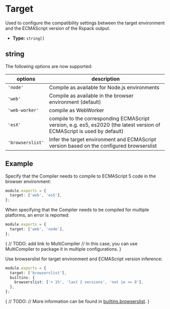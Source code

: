 # Target

Used to configure the compatibility settings between the target environment and the ECMAScript version of the Rspack output.

- **Type:** `string[]`

## string

The following options are now supported:

| options          | description                                                                                                             |
| ---------------- | ----------------------------------------------------------------------------------------------------------------------- |
| `'node'`         | Compile as available for Node.js environments                                                                           |
| `'web'`          | Compile as available in the browser environment (default)                                                               |
| `'web-worker'`   | compile as WebWorker                                                                                                    |
| `'esX'`          | compile to the corresponding ECMAScript version, e.g. es5, es2020 (the latest version of ECMAScript is used by default) |
| `'browserslist'` | Infer the target environment and ECMAScript version based on the configured browserslist                                |

## Example

Specify that the Compiler needs to compile to ECMAScript 5 code in the browser environment:

```ts title="rspack.config.js"
module.exports = {
  target: ['web', 'es5'],
};
```

When specifying that the Compiler needs to be compiled for multiple platforms, an error is reported:

```ts title="rspack.config.js"
module.exports = {
  target: ['web', 'node'],
};
```

{
// TODO: add link to MultiCompiler
// In this case, you can use MultiCompiler to package it in multiple configurations.
}

Use browserslist for target environment and ECMAScript version inference:

```ts title="rspack.config.js"
module.exports = {
  target: ['browserslist'],
  builtins: {
    browserslist: ['> 1%', 'last 2 versions', 'not ie <= 8'],
  },
};
```

{
// TODO:
// More information can be found in [builtins.browserslist](/zh/guide/builtins#browserslist).
}
